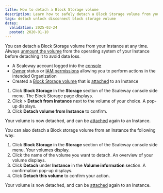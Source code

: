 ```yaml
---
title: How to detach a Block Storage volume
description: Learn how to safely detach a Block Storage volume from your Scaleway Instance.
tags: detach unlock disconnect block storage volume
dates:
  validation: 2025-03-24
  posted: 2020-01-10
---
```



You can detach a Block Storage volume from your Instance at any time. 
<Message type="important">
 Always [unmount the volume](/block-storage/api-cli/unmounting-a-volume/) from the operating system of your Instance before detaching it to avoid data loss.
</Message>
<Requirements />

- A Scaleway account logged into the [console](https://account.scaleway.com/?service=elements)
- [Owner](/iam/concepts/#owner) status or [IAM permissions](/iam/concepts/#permission) allowing you to perform actions in the intended Organization
- Created a [Block Storage volume](/block-storage/how-to/create-a-volume/) that is [attached](/block-storage/how-to/attach-a-volume/) to an Instance

1. Click **Block Storage** in the **Storage** section of the Scaleway console side menu. The Block Storage page displays.
2. Click <Icon name="more" /> > **Detach from Instance** next to the volume of your choice. A pop-up displays.
3. Click **Detach volume from Instance** to confirm.

Your volume is now detached, and can be [attached](/block-storage/how-to/attach-a-volume/) again to an Instance.

You can also detach a Block storage volume from an Instance the following way:

1. Click **Block Storage** in the **Storage** section of the Scaleway console side menu. Your volumes display.
2. Click the name of the volume you want to detach. An overview of your volume displays.
3. Click **Detach** under **Instance** in the **Volume information** section. A confirmation pop-up displays.
5. Click **Detach this volume** to confirm your action.

Your volume is now detached, and can be [attached](/block-storage/how-to/attach-a-volume/) again to an Instance.